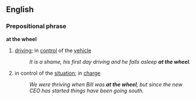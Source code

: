==English==
===Prepositional phrase ===
'''at the wheel'''
# {{idiom}} [[driving]]; in [[control]] of the [[vehicle]]
#: ''It is a shame, his first day driving and he falls asleep '''at the wheel'''.''
# {{idiom}} in control of the [[situation]]; in [[charge]]
#: ''We were thriving when Bill was '''at the wheel''', but since the new CEO has started things have been going south.''